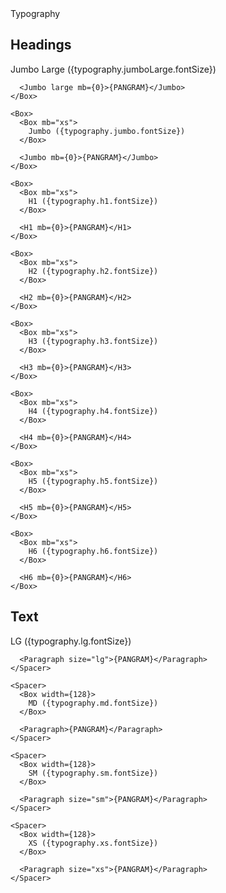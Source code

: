 

<Meta title="Overview/Typography" />

<Unstyled>
  <Jumbo>Typography</Jumbo>

  <H2 color="primary">Headings</H2>

  <Spacer mb="xl" gap="md" direction="vertical">
    <Box>
      <Box mb="xs">
        <Paragraph>Jumbo Large ({typography.jumboLarge.fontSize})</Paragraph>
      </Box>

      <Jumbo large mb={0}>{PANGRAM}</Jumbo>
    </Box>

    <Box>
      <Box mb="xs">
        Jumbo ({typography.jumbo.fontSize})
      </Box>

      <Jumbo mb={0}>{PANGRAM}</Jumbo>
    </Box>

    <Box>
      <Box mb="xs">
        H1 ({typography.h1.fontSize})
      </Box>

      <H1 mb={0}>{PANGRAM}</H1>
    </Box>

    <Box>
      <Box mb="xs">
        H2 ({typography.h2.fontSize})
      </Box>

      <H2 mb={0}>{PANGRAM}</H2>
    </Box>

    <Box>
      <Box mb="xs">
        H3 ({typography.h3.fontSize})
      </Box>

      <H3 mb={0}>{PANGRAM}</H3>
    </Box>

    <Box>
      <Box mb="xs">
        H4 ({typography.h4.fontSize})
      </Box>

      <H4 mb={0}>{PANGRAM}</H4>
    </Box>

    <Box>
      <Box mb="xs">
        H5 ({typography.h5.fontSize})
      </Box>

      <H5 mb={0}>{PANGRAM}</H5>
    </Box>

    <Box>
      <Box mb="xs">
        H6 ({typography.h6.fontSize})
      </Box>

      <H6 mb={0}>{PANGRAM}</H6>
    </Box>
  </Spacer>

  <H2 color="primary">Text</H2>

  <Spacer gap="md" direction="vertical">
    <Spacer>
      <Box width={128}>
        LG ({typography.lg.fontSize})
      </Box>

      <Paragraph size="lg">{PANGRAM}</Paragraph>
    </Spacer>

    <Spacer>
      <Box width={128}>
        MD ({typography.md.fontSize})
      </Box>

      <Paragraph>{PANGRAM}</Paragraph>
    </Spacer>

    <Spacer>
      <Box width={128}>
        SM ({typography.sm.fontSize})
      </Box>

      <Paragraph size="sm">{PANGRAM}</Paragraph>
    </Spacer>

    <Spacer>
      <Box width={128}>
        XS ({typography.xs.fontSize})
      </Box>

      <Paragraph size="xs">{PANGRAM}</Paragraph>
    </Spacer>
  </Spacer>
</Unstyled>
